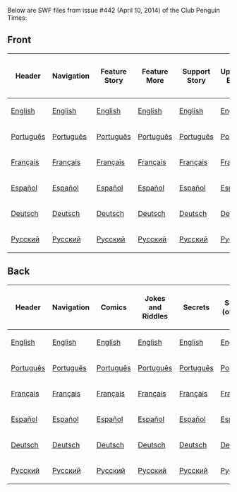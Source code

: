 Below are SWF files from issue #442 (April 10, 2014) of the Club Penguin Times:

==Front==
<center>
{|class="wikitable" border="1"
!Header
!Navigation
!Feature Story
!Feature More
!Support Story
!Upcoming Events
!News Flash
!Ask Captain Rockhopper
!Dividers
|-
|[[Media:ENNews442HeaderFront.swf|English]]||[[Media:ENNews442NavigationFront.swf|English]]||[[Media:ENNews442FeatureStory.swf|English]]||[[Media:ENNews442FeatureMore.swf|English]]||[[Media:ENNews442SupportStory.swf|English]]||[[Media:ENNews442UpcomingEvents.swf|English]]||[[Media:ENNews442NewsFlash.swf|English]]||[[Media:ENNews442AskAuntArctic.swf|English]]||[[Media:ENNews442Dividers.swf|English]]
|-
|[[Media:PTNews442HeaderFront.swf|Português]]||[[Media:PTNews442NavigationFront.swf|Português]]||[[Media:PTNews442FeatureStory.swf|Português]]||[[Media:PTNews442FeatureMore.swf|Português]]||[[Media:PTNews442SupportStory.swf|Português]]||[[Media:PTNews442UpcomingEvents.swf|Português]]||[[Media:PTNews442NewsFlash.swf|Português]]||[[Media:PTNews442AskAuntArctic.swf|Português]]||[[Media:PTNews442Dividers.swf|Português]]
|-
|[[Media:FRNews442HeaderFront.swf|Français]]||[[Media:FRNews442NavigationFront.swf|Français]]||[[Media:FRNews442FeatureStory.swf|Français]]||[[Media:FRNews442FeatureMore.swf|Français]]||[[Media:FRNews442SupportStory.swf|Français]]||[[Media:FRNews442UpcomingEvents.swf|Français]]||[[Media:FRNews442NewsFlash.swf|Français]]||[[Media:FRNews442AskAuntArctic.swf|Français]]||[[Media:FRNews442Dividers.swf|Français]]
|-
|[[Media:ESNews442HeaderFront.swf|Español]]||[[Media:ESNews442NavigationFront.swf|Español]]||[[Media:ESNews442FeatureStory.swf|Español]]||[[Media:ESNews442FeatureMore.swf|Español]]||[[Media:ESNews442SupportStory.swf|Español]]||[[Media:ESNews442UpcomingEvents.swf|Español]]||[[Media:ESNews442NewsFlash.swf|Español]]||[[Media:ESNews442AskAuntArctic.swf|Español]]||[[Media:ESNews442Dividers.swf|Español]]
|-
|[[Media:DENews442HeaderFront.swf|Deutsch]]||[[Media:DENews442NavigationFront.swf|Deutsch]]||[[Media:DENews442FeatureStory.swf|Deutsch]]||[[Media:DENews442FeatureMore.swf|Deutsch]]||[[Media:DENews442SupportStory.swf|Deutsch]]||[[Media:DENews442UpcomingEvents.swf|Deutsch]]||[[Media:DENews442NewsFlash.swf|Deutsch]]||[[Media:DENews442AskAuntArctic.swf|Deutsch]]||[[Media:DENews442Dividers.swf|Deutsch]]
|-
|[[Media:RUNews442HeaderFront.swf|Русский]]||[[Media:RUNews442NavigationFront.swf|Русский]]||[[Media:RUNews442FeatureStory.swf|Русский]]||[[Media:RUNews442FeatureMore.swf|Русский]]||[[Media:RUNews442SupportStory.swf|Русский]]||[[Media:RUNews442UpcomingEvents.swf|Русский]]||[[Media:RUNews442NewsFlash.swf|Русский]]||[[Media:RUNews442AskAuntArctic.swf|Русский]]||[[Media:RUNews442Dividers.swf|Русский]]
|}
</center>
==Back==
<center>
{|class="wikitable" border="1"
!Header
!Navigation
!Comics
!Jokes and Riddles
!Secrets
!Secrets (overlay)
!Dividers
!Submit Your Content
|-
|[[Media:ENNews442HeaderBack.swf|English]]||[[Media:ENNews442NavigationBack.swf|English]]||[[Media:ENNews442AskAuntArcticBack.swf|English]]||[[Media:ENNews442JokesAndRiddles.swf|English]]||[[Media:ENNews442Secrets.swf|English]]||[[Media:ENNews442SecretsOverlay.swf|English]]||[[Media:ENNews442DividersBack.swf|English]]||[[Media:ENNews442SubmitYourContent.swf|English]]
|-
|[[Media:PTNews442HeaderBack.swf|Português]]||[[Media:PTNews442NavigationBack.swf|Português]]||[[Media:PTNews442AskAuntArcticBack.swf|Português]]||[[Media:PTNews442JokesandRiddles.swf|Português]]||[[Media:PTNews442Secrets.swf|Português]]||[[Media:PTNews442SecretsOverlay.swf|Português]]||[[Media:PTNews442DividersBack.swf|Português]]||[[Media:PTNews442SubmitYourContent.swf|Português]]
|-
|[[Media:FRNews442HeaderBack.swf|Français]]||[[Media:FRNews442NavigationBack.swf|Français]]||[[Media:FRNews442AskAuntArcticBack.swf|Français]]||[[Media:FRNews442JokesandRiddles.swf|Français]]||[[Media:FRNews442Secrets.swf|Français]]||[[Media:FRNews442SecretsOverlay.swf|Français]]||[[Media:FRNews442DividersBack.swf|Français]]||[[Media:FRNews442SubmitYourContent.swf|Français]]
|-
|[[Media:ESNews442HeaderBack.swf|Español]]||[[Media:ESNews442NavigationBack.swf|Español]]||[[Media:ESNews442AskAuntArcticBack.swf|Español]]||[[Media:ESNews442JokesandRiddles.swf|Español]]||[[Media:ESNews442Secrets.swf|Español]]||[[Media:ESNews442SecretsOverlay.swf|Español]]||[[Media:ESNews442DividersBack.swf|Español]]||[[Media:ESNews442SubmitYourContent.swf|Español]]
|-
|[[Media:DENews442HeaderBack.swf|Deutsch]]||[[Media:DENews442NavigationBack.swf|Deutsch]]||[[Media:DENews442AskAuntArcticBack.swf|Deutsch]]||[[Media:DENews442JokesandRiddles.swf|Deutsch]]||[[Media:DENews442Secrets.swf|Deutsch]]||[[Media:DENews442SecretsOverlay.swf|Deutsch]]||[[Media:DENews442DividersBack.swf|Deutsch]]||[[Media:DENews442SubmitYourContent.swf|Deutsch]]
|-
|[[Media:RUNews442HeaderBack.swf|Русский]]||[[Media:RUNews442NavigationBack.swf|Русский]]||[[Media:RUNews442AskAuntArcticBack.swf|Русский]]||[[Media:RUNews442JokesandRiddles.swf|Русский]]||[[Media:RUNews442Secrets.swf|Русский]]||[[Media:RUNews442SecretsOverlay.swf|Русский]]||[[Media:RUNews442DividersBack.swf|Русский]]||[[Media:RUNews442SubmitYourContent.swf|Русский]]
|}
</center>
